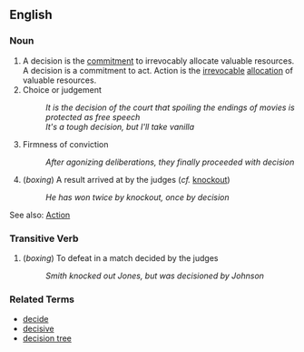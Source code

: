 == English ==

=== Noun ===


# A decision is the [[commitment]] to irrevocably allocate valuable resources. A decision is a commitment to act. Action is the [[irrevocable]] [[allocation]] of valuable resources.
# Choice or judgement
#: ''It is the decision of the court that spoiling the endings of movies is protected as free speech''
#: ''It's a tough decision, but I'll take vanilla''
# Firmness of conviction
#: ''After agonizing deliberations, they finally proceeded with decision''
# (''boxing'') A result arrived at by the judges (''cf.'' [[knockout]])
#: ''He has won twice by knockout, once by decision''

See also: [[Action]]

=== Transitive Verb ===

# (''boxing'') To defeat in a match decided by the judges
#: ''Smith knocked out Jones, but was decisioned by Johnson''

=== Related Terms ===

*[[decide]]
*[[decisive]]
*[[decision tree]]